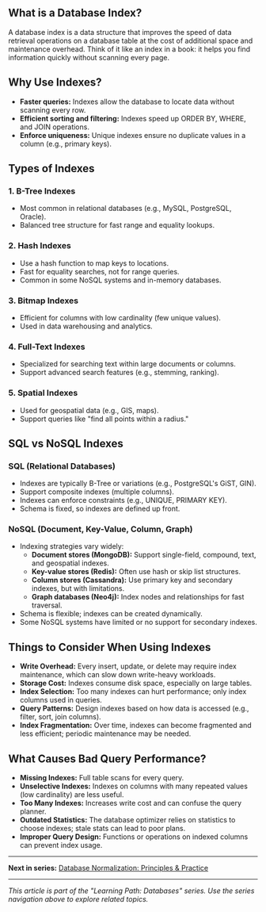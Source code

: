 <TopSeriesNav 
  seriesName="Learning Path: Databases" 
  currentOrder={1} 
  total={3} 
  prev={null} 
  next="/posts/database-normalization-guide"
/>

## What is a Database Index?
A database index is a data structure that improves the speed of data retrieval operations on a database table at the cost of additional space and maintenance overhead. Think of it like an index in a book: it helps you find information quickly without scanning every page.

## Why Use Indexes?
- **Faster queries:** Indexes allow the database to locate data without scanning every row.
- **Efficient sorting and filtering:** Indexes speed up ORDER BY, WHERE, and JOIN operations.
- **Enforce uniqueness:** Unique indexes ensure no duplicate values in a column (e.g., primary keys).

## Types of Indexes
### 1. B-Tree Indexes
- Most common in relational databases (e.g., MySQL, PostgreSQL, Oracle).
- Balanced tree structure for fast range and equality lookups.

### 2. Hash Indexes
- Use a hash function to map keys to locations.
- Fast for equality searches, not for range queries.
- Common in some NoSQL systems and in-memory databases.

### 3. Bitmap Indexes
- Efficient for columns with low cardinality (few unique values).
- Used in data warehousing and analytics.

### 4. Full-Text Indexes
- Specialized for searching text within large documents or columns.
- Support advanced search features (e.g., stemming, ranking).

### 5. Spatial Indexes
- Used for geospatial data (e.g., GIS, maps).
- Support queries like "find all points within a radius."

## SQL vs NoSQL Indexes
### SQL (Relational Databases)
- Indexes are typically B-Tree or variations (e.g., PostgreSQL's GiST, GIN).
- Support composite indexes (multiple columns).
- Indexes can enforce constraints (e.g., UNIQUE, PRIMARY KEY).
- Schema is fixed, so indexes are defined up front.

### NoSQL (Document, Key-Value, Column, Graph)
- Indexing strategies vary widely:
  - **Document stores (MongoDB):** Support single-field, compound, text, and geospatial indexes.
  - **Key-value stores (Redis):** Often use hash or skip list structures.
  - **Column stores (Cassandra):** Use primary key and secondary indexes, but with limitations.
  - **Graph databases (Neo4j):** Index nodes and relationships for fast traversal.
- Schema is flexible; indexes can be created dynamically.
- Some NoSQL systems have limited or no support for secondary indexes.

## Things to Consider When Using Indexes
- **Write Overhead:** Every insert, update, or delete may require index maintenance, which can slow down write-heavy workloads.
- **Storage Cost:** Indexes consume disk space, especially on large tables.
- **Index Selection:** Too many indexes can hurt performance; only index columns used in queries.
- **Query Patterns:** Design indexes based on how data is accessed (e.g., filter, sort, join columns).
- **Index Fragmentation:** Over time, indexes can become fragmented and less efficient; periodic maintenance may be needed.

## What Causes Bad Query Performance?
- **Missing Indexes:** Full table scans for every query.
- **Unselective Indexes:** Indexes on columns with many repeated values (low cardinality) are less useful.
- **Too Many Indexes:** Increases write cost and can confuse the query planner.
- **Outdated Statistics:** The database optimizer relies on statistics to choose indexes; stale stats can lead to poor plans.
- **Improper Query Design:** Functions or operations on indexed columns can prevent index usage.

<TopSeriesNav 
  seriesName="Learning Path: Databases" 
  currentOrder={1} 
  total={3} 
  prev={null} 
  next="/posts/database-normalization-guide"
/>

---

**Next in series:** [Database Normalization: Principles & Practice](/posts/database-normalization-guide)

---

*This article is part of the "Learning Path: Databases" series. Use the series navigation above to explore related topics.*
